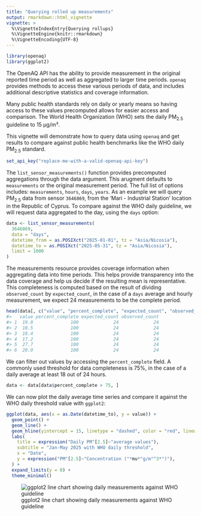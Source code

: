 ```yaml
---
title: "Querying rolled up measurements"
output: rmarkdown::html_vignette
vignette: >
  %\VignetteIndexEntry{Querying rollups}
  %\VignetteEngine{knitr::rmarkdown}
  %\VignetteEncoding{UTF-8}
---
```





``` r
library(openaq)
library(ggplot2)
```

The OpenAQ API has the ability to provide measurement in the original reported
time period as well as aggregated to larger time periods. `openaq` provides
methods to access these various periods of data, and includes additional
descriptive statistics and coverage information.

Many public health standards rely on daily or yearly means so having access to
these values precomputed allows for easier access and comparison. The World
Health Organization (WHO) sets the daily PM<sub>2.5</sub> guideline to 15 µg/m³.

This vignette will demonstrate how to query data using `openaq` and get results
to compare against public health benchmarks like the WHO daily PM<sub>2.5</sub>
standard. 


``` r
set_api_key("replace-me-with-a-valid-openaq-api-key")
```

The `list_sensor_measurements()` function provides precomputed aggregations
through the data argument. This arugment defaults to `measurements` or the
original measurement period. The full list of options includes: `measurements`,
`hours`, `days`, `years`. As an example we will query PM<sub>2.5</sub> data from
sensor `3646869`, from the 'Mari - Industrial Station' location in the Republic
of Cyprus. To compare against the WHO daily guideline, we will request data
aggregated to the day, using the `days` option:


``` r
data <- list_sensor_measurements(
  3646869,
  data = "days",
  datetime_from = as.POSIXct("2025-01-01", tz = "Asia/Nicosia"),
  datetime_to = as.POSIXct("2025-05-31", tz = "Asia/Nicosia"),
  limit = 1000
)
```


The measurements resource provides coverage information when aggregating data
into time periods. This helps provide transparency into the data coverage and 
help us decide if the resulting mean is representative. This completeness is 
computed based on the result of dividing `observed_count` by `expected_count`,
in the case of a `days` average and hourly measurement, we expect 24
measurements to be the complete period. 


``` r
head(data[, c("value", "percent_complete", "expected_count", "observed_count")])
#>   value percent_complete expected_count observed_count
#> 1  19.0              100             24             24
#> 2  18.5              100             24             24
#> 3  18.4              100             24             24
#> 4  17.2              100             24             24
#> 5  27.7              100             24             24
#> 6  20.0              100             24             24
```

We can filter out values by accessing the `percent_complete` field. A commonly
used threshold for data completeness is 75%, in the case of a daily average
at least 18 out of 24 hours.


``` r
data <- data[data$percent_complete > 75, ]
```

We can now plot the daily average time series and compare it against the WHO
daily threshold value with `ggplot2`:


``` r
ggplot(data, aes(x = as.Date(datetime_to), y = value)) +
  geom_point() +
  geom_line() +
  geom_hline(yintercept = 15, linetype = "dashed", color = "red", linewidth = 1.2) +
  labs(
    title = expression("Daily PM"[2.5]~"average values"),
    subtitle = "Jan-May 2025 with WHO daily threshold",
    x = "Date",
    y = expression("PM"[2.5]~"Concentration ("*mu*"g/m"^3*")"),
  ) +
  expand_limits(y = 0) +
  theme_minimal()
```

![ggplot2 line chart showing daily measurements against WHO guideline](figure/who-daily-avg-plot-1.png)


